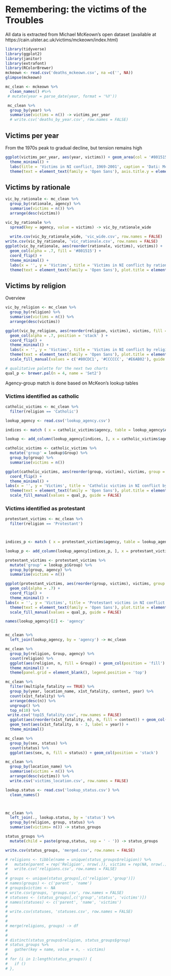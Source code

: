 <h1>Remembering: the victims of the Troubles</h1>
<p>All data is extracted from Michael McKeown's open dataset (available at https://cain.ulster.ac.uk/victims/mckeown/index.html)</p>
```r
library(tidyverse)
library(ggplot2)
library(janitor)
library(extrafont)
library(RColorBrewer)
mckeown <- read.csv('deaths_mckeown.csv', na =c('', NA))
glimpse(mckeown)

mc_clean <- mckeown %>%
  clean_names() #%>%
 # mutate(year = parse_date(year, format = '%Y'))

 mc_clean %>%
  group_by(year) %>%
  summarise(victims = n()) -> victims_per_year
  # write.csv('deaths_by_year.csv', row.names = FALSE)
```
<h2>Victims per year</h2>
<p>From the 1970s peak to gradual decline, but tension remains high</p>
```r
ggplot(victims_per_year, aes(year, victims)) + geom_area(col = '#801515', fill = '#D46A6A', alpha = .5) +
  theme_minimal() +
  labs(title = 'Victims in NI conflict, 1969-2001', caption = 'Dati: McKeown, Michael. (2009). Spreadsheet of Deaths Associated with Violence in Northern Ireland, 1969-2001', x = '', y = 'Vittime') +
  theme(text = element_text(family = 'Open Sans'), axis.title.y = element_text(margin = margin(t = 0, r = 20, b = 0, l = 0)), plot.title = element_text(margin = margin(t = 0, r = 0, b = 20, l = 0)), panel.grid = element_line(colour = '#f2f2f2'), panel.grid.minor.x = element_blank())
```
<h2>Victims by rationale</h2>
```r
vic_by_rationale <- mc_clean %>%
  group_by(rationale, agency) %>%
  summarise(victims = n()) %>%
  arrange(desc(victims))

vic_by_rationale %>%
  spread(key = agency, value = victims) -> vic_by_rationale_wide
  
  write.csv(vic_by_rationale_wide, 'vic_wide.csv', row.names = FALSE)
write.csv(vic_by_rationale, 'vic_rationale.csv', row.names = FALSE)
ggplot(vic_by_rationale, aes(reorder(rationale, victims), victims)) +
  geom_col(alpha = .7, fill = '#801515') +
  coord_flip() + 
  theme_minimal() +
  labs(x = '', y = 'Victims', title = 'Victims in NI conflict by rationale, 1969-2001', caption = 'Data: McKeown, Michael. (2009). Spreadsheet of Deaths Associated with Violence in Northern Ireland, 1969-2001') +
  theme(text = element_text(family = 'Open Sans'), plot.title = element_text(margin = margin(b = 15)), axis.title.x = element_text(margin = margin(t = 10, b = 10)), panel.grid.major.y = element_blank(), panel.grid = element_line(colour = '#f2f2f2'))
```
<h2>Victims by religion</h2>
<p>Overview</p>
```r
vic_by_religion <- mc_clean %>%
  group_by(religion) %>%
  summarise(victims = n()) %>%
  arrange(desc(victims))

ggplot(vic_by_religion, aes(reorder(religion, victims), victims, fill = religion)) +
  geom_col(alpha = .7, position = 'stack' ) +
  coord_flip() + 
  theme_minimal() +
  labs(x = '', y = 'Victims', title = 'Victims in NI conflict by religion, 1969-2001', caption = 'Data: McKeown, Michael. (2009). Spreadsheet of Deaths Associated with Violence in Northern Ireland, 1969-2001') +
  theme(text = element_text(family = 'Open Sans'), plot.title = element_text(margin = margin(b = 15)), axis.title.x = element_text(margin = margin(t = 10, b = 10)), panel.grid.major.y = element_blank(), panel.grid = element_line(colour = '#f2f2f2'))+
  scale_fill_manual(values = c('#80CDC1', '#CCCCCC', '#E6AB02'), guide = FALSE )
```

```r
# qualitative palette for the next two charts
qual_p <- brewer.pal(n = 4, name = 'Set2')
```
<p>Agency-group match is done based on McKeon's lookup tables</p>

<h3>Victims identified as catholic</h3>
```r
catholic_victims <- mc_clean %>%
  filter(religion == 'Catholic')

lookup_agency <- read.csv('lookup_agency.csv')

indices <- match ( x = catholic_victims$agency, table = lookup_agency$Agency)

lookup <- add_column(lookup_agency[indices, ], x = catholic_victims$agency)

catholic_victims <- catholic_victims %>%
  mutate('group' = lookup$Group) %>%
  group_by(group) %>%
  summarise(victims = n())

ggplot(catholic_victims, aes(reorder(group, victims), victims, group = group, fill = group)) + geom_col(alpha = .7, guides= FALSE) +
  coord_flip() +
  theme_minimal() +
labs(x = '', y = 'Victims', title = 'Catholic victims in NI conflict by group, 1969-2001', caption = 'Data: McKeown, Michael. (2009). Spreadsheet of Deaths Associated with Violence in Northern Ireland, 1969-2001') +
  theme(text = element_text(family = 'Open Sans'), plot.title = element_text(margin = margin(b = 15)), axis.title.x = element_text(margin = margin(t = 10, b = 10)), panel.grid.major.y = element_blank(), panel.grid = element_line(colour = '#f2f2f2')) +
  scale_fill_manual(values = qual_p, guide = FALSE)
```
<h3>Victims identified as protestant</h3>
```r
protestant_victims <- mc_clean %>%
  filter(religion == 'Protestant')



indices_p <- match ( x = protestant_victims$agency, table = lookup_agency$Agency)

lookup_p <- add_column(lookup_agency[indices_p, ], x = protestant_victims$agency)

protestant_victims <- protestant_victims %>%
  mutate('group' = lookup_p$Group) %>%
  group_by(group, agency) %>%
  summarise(victims = n())

ggplot(protestant_victims, aes(reorder(group, victims), victims, group = group, fill = group)) + 
  geom_col(alpha = .7) +
  coord_flip() +
  theme_minimal() +
labs(x = '', y = 'Victims', title = 'Protestant victims in NI conflict by group, 1969-2001', caption = 'Data: McKeown, Michael. (2009). Spreadsheet of Deaths Associated with Violence in Northern Ireland, 1969-2001') +
  theme(text = element_text(family = 'Open Sans'), plot.title = element_text(margin = margin(b = 15)), axis.title.x = element_text(margin = margin(t = 10, b = 10)), panel.grid.major.y = element_blank(), panel.grid = element_line(colour = '#f2f2f2')) +
  scale_fill_manual(values = qual_p, guide = FALSE)
```

```r
names(lookup_agency)[2] <- 'agency'


mc_clean %>%
  left_join(lookup_agency, by = 'agency') -> mc_clean

mc_clean %>%
  group_by(religion, Group, agency) %>%
  count(religion) %>%
  ggplot(aes(religion, n, fill = Group)) + geom_col(position = 'fill') + coord_flip() +
  theme_minimal() +
  theme(panel.grid = element_blank(), legend.position = 'top')
```

```r
mc_clean %>%
  filter(multiple_fatality == TRUE) %>%
  group_by(year, location_name, x1st_fatality, context, year) %>%
  count(x1st_fatality) %>%
  arrange(desc(n)) %>%
  ungroup() %>%
  top_n(10) %>%
 write.csv('top15_fatality.csv', row.names = FALSE)
  ggplot(aes(reorder(x1st_fatality, n), n, fill = context)) + geom_col() + coord_flip() +
  geom_text(aes(x1st_fatality, n - 3, label = year)) +
  theme_minimal()
```

```r
mc_clean %>%
  group_by(sex, status) %>%
  count(status) %>% 
  ggplot(aes(sex, n, fill = status)) + geom_col(position = 'stack')
```

```r
mc_clean %>%
  group_by(location_name) %>%
  summarise(victims = n()) %>%
  arrange(desc(victims)) %>%
  write.csv('victims_location.csv', row.names = FALSE)
```

```r
lookup.status <- read.csv('lookup_status.csv') %>%
  clean_names()



mc_clean %>%
  left_join(., lookup.status, by = 'status') %>%
  group_by(religion, group, status) %>%
  summarise(victims= n()) -> status_groups

status_groups %>%
  mutate(child = paste(group,status, sep = ' - ')) -> status_groups

write.csv(status_groups, 'merged.csv', row.names = FALSE)

# religions <- tibble(name = unique(status_groups$religion)) %>%
#   mutate(parent = rep('Religion', nrow(.)), victims = rep(NA, nrow(.))) %>%
#   write.csv('religions.csv', row.names = FALSE)
# 
# groups <- unique(status_groups[,c('religion','group')])
# names(groups) <- c('parent', 'name')
# groups$victims <- NA
# write.csv(groups, 'groups.csv', row.names = FALSE)
# statuses <- (status_groups[,c('group','status', 'victims')])
# names(statuses) <- c('parent', 'name', 'victims')
# 
# write.csv(statuses, 'statuses.csv', row.names = FALSE)
# 
# 
# merge(religions, groups) -> df
# 
# 
# distinct(status_groups$religion, status_groups$group)
# status_groups %>%
#   gather(key = name, value = n, - victims)
# 
# for (i in 1:length(status_groups)) {
#   if ()
# },
```



